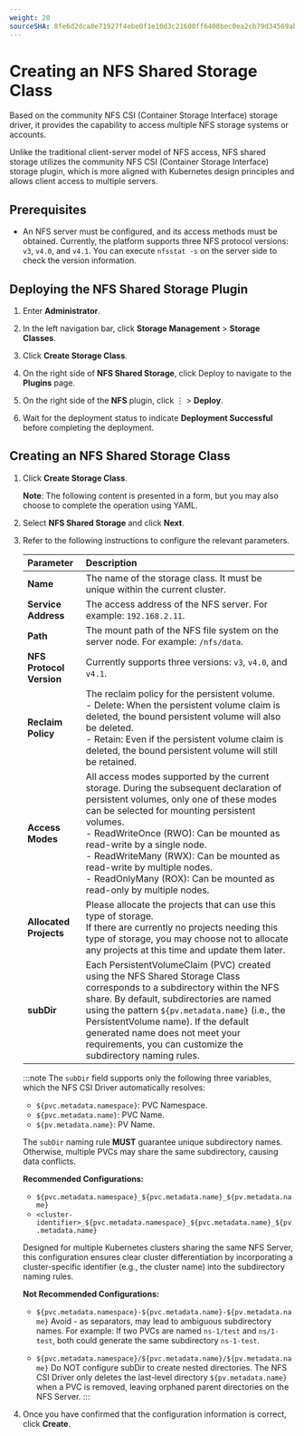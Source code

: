 ```yaml
---
weight: 20
sourceSHA: 8fe6d2dca0e71927f4ebe0f1e10d3c21600ff6408bec0ea2cb79d34569abef4f
---
```


# Creating an NFS Shared Storage Class

Based on the community NFS CSI (Container Storage Interface) storage driver, it provides the capability to access multiple NFS storage systems or accounts.

Unlike the traditional client-server model of NFS access, NFS shared storage utilizes the community NFS CSI (Container Storage Interface) storage plugin, which is more aligned with Kubernetes design principles and allows client access to multiple servers.

## Prerequisites

- An NFS server must be configured, and its access methods must be obtained. Currently, the platform supports three NFS protocol versions: `v3`, `v4.0`, and `v4.1`. You can execute `nfsstat -s` on the server side to check the version information.

## Deploying the NFS Shared Storage Plugin

1. Enter **Administrator**.

2. In the left navigation bar, click **Storage Management** > **Storage Classes**.

3. Click **Create Storage Class**.

4. On the right side of **NFS Shared Storage**, click Deploy to navigate to the **Plugins** page.

5. On the right side of the **NFS** plugin, click ⋮ > **Deploy**.

6. Wait for the deployment status to indicate **Deployment Successful** before completing the deployment.

## Creating an NFS Shared Storage Class

1. Click **Create Storage Class**.

   **Note**: The following content is presented in a form, but you may also choose to complete the operation using YAML.

2. Select **NFS Shared Storage** and click **Next**.

3. Refer to the following instructions to configure the relevant parameters.

   | Parameter                | Description                                                                                                                                                                                                                                                                                                                                                                                                           |
   | :----------------------- | :-------------------------------------------------------------------------------------------------------------------------------------------------------------------------------------------------------------------------------------------------------------------------------------------------------------------------------------------------------------------------------------------------------------------- |
   | **Name**                 | The name of the storage class. It must be unique within the current cluster.                                                                                                                                                                                                                                                                                                                                          |
   | **Service Address**      | The access address of the NFS server. For example: `192.168.2.11`.                                                                                                                                                                                                                                                                                                                                                    |
   | **Path**                 | The mount path of the NFS file system on the server node. For example: `/nfs/data`.                                                                                                                                                                                                                                                                                                                                   |
   | **NFS Protocol Version** | Currently supports three versions: `v3`, `v4.0`, and `v4.1`.                                                                                                                                                                                                                                                                                                                                                          |
   | **Reclaim Policy**       | The reclaim policy for the persistent volume.<br />- Delete: When the persistent volume claim is deleted, the bound persistent volume will also be deleted.<br />- Retain: Even if the persistent volume claim is deleted, the bound persistent volume will still be retained.                                                                                                                                        |
   | **Access Modes**         | All access modes supported by the current storage. During the subsequent declaration of persistent volumes, only one of these modes can be selected for mounting persistent volumes.<br />- ReadWriteOnce (RWO): Can be mounted as read-write by a single node.<br />- ReadWriteMany (RWX): Can be mounted as read-write by multiple nodes.<br />- ReadOnlyMany (ROX): Can be mounted as read-only by multiple nodes. |
   | **Allocated Projects**   | Please allocate the projects that can use this type of storage.<br />If there are currently no projects needing this type of storage, you may choose not to allocate any projects at this time and update them later.                                                                                                                                                                                                 |
   | **subDir**               | Each PersistentVolumeClaim (PVC) created using the NFS Shared Storage Class corresponds to a subdirectory within the NFS share. By default, subdirectories are named using the pattern `${pv.metadata.name}` (i.e., the PersistentVolume name). If the default generated name does not meet your requirements, you can customize the subdirectory naming rules. |

   :::note
   The `subDir` field supports only the following three variables, which the NFS CSI Driver automatically resolves:

   - `${pvc.metadata.namespace}`: PVC Namespace.
   - `${pvc.metadata.name}`: PVC Name.
   - `${pv.metadata.name}`: PV Name.

   The `subDir` naming rule **MUST** guarantee unique subdirectory names. Otherwise, multiple PVCs may share the same subdirectory, causing data conflicts.

   **Recommended Configurations:**

   - `${pvc.metadata.namespace}_${pvc.metadata.name}_${pv.metadata.name}`
   - `<cluster-identifier>_${pvc.metadata.namespace}_${pvc.metadata.name}_${pv.metadata.name}`

   Designed for multiple Kubernetes clusters sharing the same NFS Server, this configuration ensures clear cluster differentiation by incorporating a cluster-specific identifier (e.g., the cluster name) into the subdirectory naming rules.

   **Not Recommended Configurations:**
   - `${pvc.metadata.namespace}-${pvc.metadata.name}-${pv.metadata.name}`
      Avoid - as separators, may lead to ambiguous subdirectory names. For example: If two PVCs are named `ns-1/test` and `ns/1-test`, both could generate the same subdirectory `ns-1-test`.

   - `${pvc.metadata.namespace}/${pvc.metadata.name}/${pv.metadata.name}`
      Do NOT configure subDir to create nested directories. The NFS CSI Driver only deletes the last-level directory `${pv.metadata.name}` when a PVC is removed, leaving orphaned parent directories on the NFS Server.
   :::

4. Once you have confirmed that the configuration information is correct, click **Create**.
